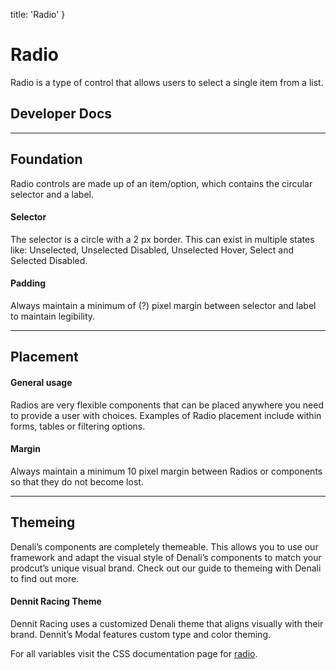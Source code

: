 
  title: 'Radio'
}

# Radio
Radio is a type of control that allows users to select a single item from a list. 

## Developer Docs

<div className="row">
  <ResourceCard name="CSS" icon="css" caption="Avaiable Now" link="https://denali-design.github.io/denali-css/?path=/story/components-radio--default" />
  <ResourceCard name="Ember" icon="ember" caption="Avaiable Now" link="https://denali-design.github.io/denali-ember/?path=/story/denaliradio--default" />
  <ResourceCard name="React" icon="react" caption="Coming Soon" disabled />
</div>

---

## Foundation
Radio controls are made up of an item/option, which contains the circular selector and a label.

#### Selector
The selector is a circle with a 2 px border. This can exist in multiple states like: Unselected, Unselected Disabled, Unselected Hover, Select and Selected Disabled.

<SingleImage 
  image="/images/components/radio/foundation.png"
/>

#### Padding
Always maintain a minimum of (?) pixel margin between selector and label to maintain legibility.

<SingleImage 
  image="/images/components/radio/foundation-padding.png"
/>

---

## Placement

#### General usage
Radios are very flexible components that can be placed anywhere you need to provide a user with choices. Examples of Radio placement include within forms, tables or filtering options.

<SingleImage 
  image="/images/components/radio/placement.png"
/>

#### Margin
Always maintain a minimum 10 pixel margin between Radios or components so that they do not become lost.

<DoubleImage 
  firstType="do"
  firstImage="/images/components/radio/placement-margin-do.png"
  firstCaption="maintain a 10 px margin between Radios."
  secondType="dont"
  secondImage="/images/components/radio/placement-margin-dont.png"
  secondCaption="place Radios without sufficient margin."
/>

---

## Themeing
Denali’s components are completely themeable. This allows you to use our framework and adapt the visual style of Denali’s components to match your prodcut’s unique visual brand. Check out our guide to themeing with Denali to find out more.

#### Dennit Racing Theme
Dennit Racing uses a customized Denali theme that aligns visually with their brand. Dennit’s Modal features custom type and color theming.

<SingleImage 
  image="/images/components/radio/theming.png" 
/>

For all variables visit the CSS documentation page for [radio](https://denali-design.github.io/denali-css/?path=/story/get-started-variables--page#radio).


